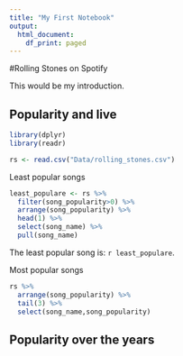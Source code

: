 ```yaml
---
title: "My First Notebook"
output:
  html_document:
    df_print: paged
---
```

#Rolling Stones on Spotify

This would be my introduction.

## Popularity and live

```r
library(dplyr)
library(readr)

rs <- read.csv("Data/rolling_stones.csv")


```

Least popular songs
```r
least_populare <- rs %>%
  filter(song_popularity>0) %>%
  arrange(song_popularity) %>%
  head(1) %>%
  select(song_name) %>%
  pull(song_name)
```

The least popular song is: `r least_populare`.

Most popular songs
```r
rs %>%
  arrange(song_popularity) %>%
  tail(3) %>%
  select(song_name,song_popularity)
```

## Popularity over the years
